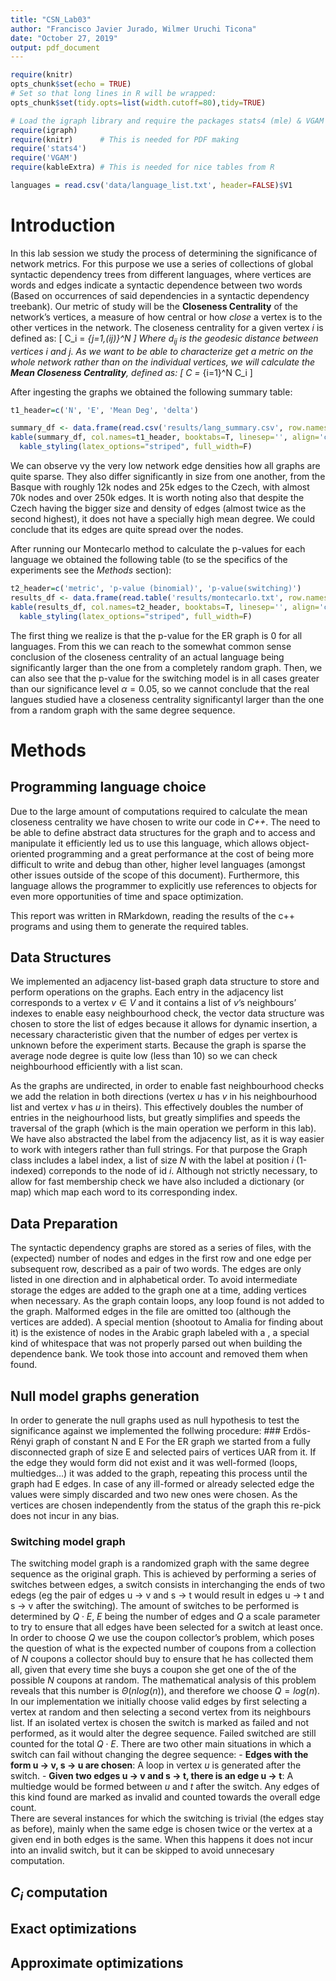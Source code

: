 ```yaml
---
title: "CSN_Lab03"
author: "Francisco Javier Jurado, Wilmer Uruchi Ticona"
date: "October 27, 2019"
output: pdf_document
---
```


```r
require(knitr)
opts_chunk$set(echo = TRUE)
# Set so that long lines in R will be wrapped:
opts_chunk$set(tidy.opts=list(width.cutoff=80),tidy=TRUE)
```
```r
# Load the igraph library and require the packages stats4 (mle) & VGAM (Riemman-zeta)
require(igraph)
require(knitr)      # This is needed for PDF making
require('stats4')
require('VGAM')
require(kableExtra) # This is needed for nice tables from R
```
```r
languages = read.csv('data/language_list.txt', header=FALSE)$V1
```
# Introduction
In this lab session we study the process of determining the significance of network metrics. For this purpose we use a series of collections of global syntactic dependency trees from different languages, where vertices are words and edges indicate a syntactic dependence between two words (Based on occurrences of said dependencies in a syntactic dependency treebank). Our metric of study will be the __Closeness Centrality__ of the network's vertices, a measure of how central or how _close_ a vertex is to the other vertices in the network. The closeness centrality for a given vertex $i$ is defined as:
\[
  C_i = \frac{1}{N-1} \sum_{j=1,(i\neq j)}^N \frac{1}{d_{ij}}
\]
Where $d_{ij}$ is the geodesic distance between vertices $i$ and $j$. As we want to be able to characterize get a metric on the whole network rather than on the individual vertices, we will calculate the __Mean Closeness Centrality__, defined as:
\[
  C = \frac{1}{N} \sum_{i=1}^N C_i
\]

\newpage
\section{Results}
After ingesting the graphs we obtained the following summary table:
```r
t1_header=c('N', 'E', 'Mean Deg', 'delta')

summary_df <- data.frame(read.csv('results/lang_summary.csv', row.names=as.vector(languages), header=FALSE))
kable(summary_df, col.names=t1_header, booktabs=T, linesep='', align='c', digits=5) %>%
  kable_styling(latex_options="striped", full_width=F)
```
We can observe vy the very low network edge densities how all graphs are quite sparse. They also differ significantly in size from one another, from the Basque with roughly 12k nodes and 25k edges to the Czech, with almost 70k nodes and over 250k edges. It is worth noting also that despite the Czech having the bigger size and density of edges (almost twice as the second highest), it does not have a specially high mean degree. We could conclude that its edges are quite spread over the nodes.

After running our Montecarlo method to calculate the p-values for each language we obtained the following table (to se the specifics of the experiments see the _Methods_ section):
```r
t2_header=c('metric', 'p-value (binomial)', 'p-value(switching)')
results_df <- data.frame(read.table('results/montecarlo.txt', row.names=as.vector(languages), col.names=t2_header, header=FALSE))
kable(results_df, col.names=t2_header, booktabs=T, linesep='', align='c', digits=3) %>%
  kable_styling(latex_options="striped", full_width=F)
```
The first thing we realize is that the p-value for the ER graph is 0 for all languages. From this we can reach to the somewhat common sense conclusion of the closeness centrality of an actual language being significantly larger than the one from a completely random graph. Then, we can also see that the p-value for the switching model is in all cases greater than our significance level $\alpha=0.05$, so we cannot conclude that the real langues studied have a closeness centrality significantyl larger than the one from a random graph with the same degree sequence.
\newpage
\section{Discussion}

# Methods
## Programming language choice
Due to the large amount of computations required to calculate the mean closeness centrality we have chosen to write our code in _C++_. The need to be able to define abstract data structures for the graph and to access and manipulate it efficiently led us to use this language, which allows object-oriented programming and a great performance at the cost of being more difficult to write and debug than other, higher level languages (amongst other issues outside of the scope of this document). Furthermore, this language allows the programmer to explicitly use references to objects for even more opportunities of time and space optimization.

This report was written in RMarkdown, reading the results of the c++ programs and using them to generate the required tables.

## Data Structures
We implemented an adjacency list-based graph data structure to store and perform operations on the graphs. Each entry in the adjacency list corresponds to a vertex $v \in V$ and it contains a list of $v$'s neighbours' indexes to enable easy neighbourhood check, the vector data structure was chosen to store the list of edges because it allows for dynamic insertion, a necessary characteristic given that the number of edges per vertex is unknown before the experiment starts. Because the graph is sparse the average node degree is quite low (less than 10) so we can check neighbourhood efficiently with a list scan.

As the graphs are undirected, in order to enable fast neighbourhood checks we add the relation in both directions (vertex $u$ has $v$ in his neighbourhood list and vertex $v$ has $u$ in theirs). This effectively doubles the number of entries in the neighourhood lists, but greatly simplifies and speeds the traversal of the graph (which is the main operation we perform in this lab). We have also abstracted the label from the adjacency list, as it is way easier to work with integers rather than full strings. For that purpose the Graph class includes a label index, a list of size $N$ with the label at position $i$  (1-indexed) correponds to the node of id $i$. Although not strictly necessary, to allow for fast membership check we have also included a dictionary (or map) which map each word to its corresponding index.

## Data Preparation
The syntactic dependency graphs are stored as a series of \textit{.txt} files, with the (expected) number of nodes and edges in the first row and one edge per subsequent row, described as a pair of two words. The edges are only listed in one direction and in alphabetical order. To avoid intermediate storage the edges are added to the graph one at a time, adding vertices when necessary. As the graph contain loops, any loop found is not added to the graph. Malformed edges in the file are omitted too (although the vertices are added). A special mention (shootout to Amalia for finding about it) is the existence of nodes in the Arabic graph labeled with a \textit{non-breaking space}, a special kind of whitespace that was not properly parsed out when building the dependence bank. We took those into account and removed them when found.

## Null model graphs generation
In order to generate the null graphs used as null hypothesis to test the significance against we implemented the follwing procedure:
### Erdös-Rényi graph of constant N and E
For the ER graph we started from a fully disconnected graph of size E and selected pairs of vertices UAR from it. If the edge they would form  did not exist and it was well-formed (loops, multiedges...) it was added to the graph, repeating this process until the graph had E edges. In case of any ill-formed or already selected edge the values were simply discarded and two new ones were chosen. As the vertices are chosen independently from the status of the graph this re-pick does not incur in any bias.

### Switching model graph
The switching model graph is a randomized graph with the same degree sequence as the original graph. This is achieved by performing a series of switches between edges, a switch consists in interchanging the ends of two edegs (eg the pair of edges u -> v and s -> t would result in edges u -> t and s -> v after the switching). The amount of switches to be performed is determined by $Q \cdot E$, $E$ being the number of edges and $Q$ a scale parameter to try to ensure that all edges have been selected for a switch at least once. In order to choose $Q$ we use the coupon collector's problem, which poses the question of what is the expected number of coupons from a collection of $N$ coupons a collector should buy to ensure that he has collected them all, given that every time she buys a coupon she get one of the of the possible $N$ coupons at random. The mathematical analysis of this problem reveals that this number is $\Theta(n log (n))$, and therefore we choose $Q = log(n)$.  
In our implementation we initially choose valid edges by first selecting a vertex at random and then selecting a second vertex from its neighbours list. If an isolated vertex is chosen the switch is marked as failed and not performed, as it would alter the degree sequence. Failed switched are still counted for the total $Q \cdot E$. There are two other main situations in which a switch can fail without changing the degree sequence:
 - __Edges with the form u -> v, s -> u are chosen__: A loop in vertex $u$ is generated after the switch.
 - __Given two edges u -> v and s -> t, there is an edge u -> t__: A multiedge would be formed between $u$ and $t$ after the switch.
Any edges of this kind found are marked as invalid and counted towards the overall edge count.  
There are several instances for which the switching is trivial (the edges stay as before), mainly when the same edge is chosen twice or the vertex at a given end in both edges is the same. When this happens it does not incur into an invalid switch, but it can be skipped to avoid unnecesary computation.

## $C_i$ computation

## Exact optimizations

## Approximate optimizations



